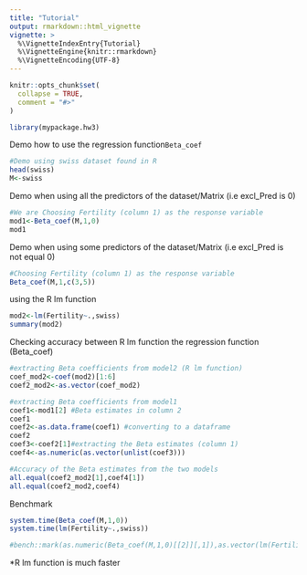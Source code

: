 ```yaml
---
title: "Tutorial"
output: rmarkdown::html_vignette
vignette: >
  %\VignetteIndexEntry{Tutorial}
  %\VignetteEngine{knitr::rmarkdown}
  %\VignetteEncoding{UTF-8}
---
```


```r
knitr::opts_chunk$set(
  collapse = TRUE,
  comment = "#>"
)
```

```r
library(mypackage.hw3)
```

Demo how to use the regression function`Beta_coef`
```r
#Demo using swiss dataset found in R
head(swiss)
M<-swiss

```

Demo when using all the predictors of the dataset/Matrix (i.e excl_Pred is 0)
```r
#We are Choosing Fertility (column 1) as the response variable
mod1<-Beta_coef(M,1,0)
mod1
```

Demo when using some predictors of the dataset/Matrix (i.e excl_Pred is not equal 0)
```r
#Choosing Fertility (column 1) as the response variable 
Beta_coef(M,1,c(3,5))
```

using the R lm function 
```r
mod2<-lm(Fertility~.,swiss)
summary(mod2)
```

Checking accuracy between R lm function the regression function (Beta_coef)
```r
#extracting Beta coefficients from model2 (R lm function)
coef_mod2<-coef(mod2)[1:6]
coef2_mod2<-as.vector(coef_mod2)

#extracting Beta coefficients from model1
coef1<-mod1[2] #Beta estimates in column 2
coef1
coef2<-as.data.frame(coef1) #converting to a dataframe
coef2
coef3<-coef2[1]#extracting the Beta estimates (column 1)
coef4<-as.numeric(as.vector(unlist(coef3)))

#Accuracy of the Beta estimates from the two models
all.equal(coef2_mod2[1],coef4[1])
all.equal(coef2_mod2,coef4)
```

Benchmark
```r
system.time(Beta_coef(M,1,0))
system.time(lm(Fertility~.,swiss))

#bench::mark(as.numeric(Beta_coef(M,1,0)[[2]][,1]),as.vector(lm(Fertility~.,swiss)[1]$coefficients))
```

*R lm function is much faster 
